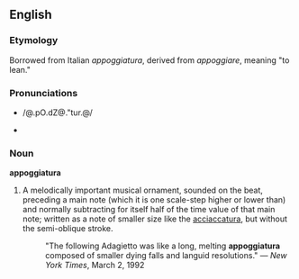 ==English==
===Etymology===
Borrowed from Italian ''appoggiatura'', derived from ''appoggiare'', meaning "to lean."

=== Pronunciations ===
*{{SAMPA}} /@.pO.dZ@."tur.@/
*{{IPA|/ə.pɔ.dʒə.'tʊɹ.ə/}}

===Noun===
'''appoggiatura'''
# A melodically important musical ornament, sounded on the beat, preceding a main note (which it is one scale-step higher or lower than) and normally subtracting for itself half of the time value of that main note; written as a note of smaller size like the [[acciaccatura]], but without the semi-oblique stroke.
#:"The following Adagietto was like a long, melting '''appoggiatura''' composed of smaller dying falls and languid resolutions." &mdash; ''New York Times'', March 2, 1992